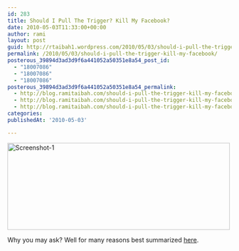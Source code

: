 ```yaml
---
id: 283
title: Should I Pull The Trigger? Kill My Facebook?
date: 2010-05-03T11:33:00+00:00
author: rami
layout: post
guid: http://rtaibah1.wordpress.com/2010/05/03/should-i-pull-the-trigger-kill-my-facebook
permalink: /2010/05/03/should-i-pull-the-trigger-kill-my-facebook/
posterous_39894d3ad3d9f6a441052a50351e8a54_post_id:
  - "18007086"
  - "18007086"
  - "18007086"
posterous_39894d3ad3d9f6a441052a50351e8a54_permalink:
  - http://blog.ramitaibah.com/should-i-pull-the-trigger-kill-my-facebook
  - http://blog.ramitaibah.com/should-i-pull-the-trigger-kill-my-facebook
  - http://blog.ramitaibah.com/should-i-pull-the-trigger-kill-my-facebook
categories:
publishedAt: '2010-05-03'

---
```

<div class='p_embed p_image_embed'>
  <a href="http://139.59.20.41/wp-content/uploads/2011/12/screenshot-1-scaled1000.png"><img alt="Screenshot-1" height="195" src="http://139.59.20.41/wp-content/uploads/2011/12/screenshot-1-scaled1000.png?w=300" width="500" /></a>
</div>

Why you may ask? Well for many reasons best&nbsp;summarized&nbsp;<a href="http://www.rocket.ly/home/2010/4/26/top-ten-reasons-you-should-quit-facebook.html" target="_blank">here</a>.
